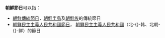 '''朝鮮節日'''可以指：
* [[朝鮮傳統節日|朝鮮傳統節日]]，[[朝鮮半島|朝鮮半島]]及[[朝鮮族|朝鮮族]]的傳統節日
*  [[朝鮮民主主義人民共和國節日|朝鮮民主主義人民共和國節日]]， [[朝鮮民主主義人民共和國|朝鮮民主主義人民共和國]]（北-{}-韩、北朝-{}-鲜）的節日
{{disambig}}